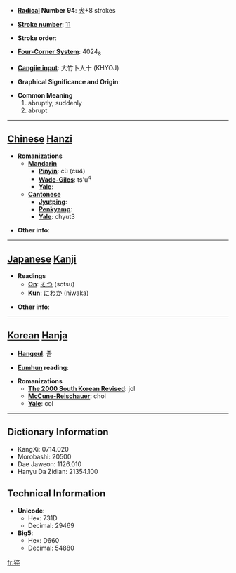 * '''[[Wiktionary:Chinese radical index| Radical]] Number 94''': [[Wiktionary:Chinese radical index 犬|犬]]+8 strokes

* '''[[Wiktionary:Chinese total strokes index|Stroke number]]''': [[Wiktionary:Chinese total strokes index 11|11]]

* '''Stroke order''': 

* '''[[Wiktionary:Chinese four corner index|Four-Corner System]]''': 4024<sub>8</sub>

* '''[[Wiktionary:Chinese Cangjie index|Cangjie input]]''': 大竹卜人十 (KHYOJ)

* '''Graphical Significance and Origin''': 

* '''Common Meaning'''
*#abruptly, suddenly
*# abrupt


----

== [[Chinese]] [[Hanzi]] ==

* '''Romanizations'''
** '''[[Mandarin]]'''
*** '''[[Pinyin]]''': cù (cu4)
*** '''[[Wade-Giles]]''': ts'u<sup>4</sup>
*** '''[[Yale]]''': 
** '''[[Cantonese]]'''
*** '''[[Jyutping]]''':
*** '''[[Penkyamp]]''': 
*** '''[[Yale]]''': chyut3

* '''Other info''': 

----

== [[Japanese]] [[Kanji]] ==

* '''Readings'''
** '''[[On]]''': [[そつ]] (sotsu)
** '''[[Kun]]''': [[にわか]] (niwaka)

* '''Other info''':  

----

== [[Korean]] [[Hanja]] ==

* '''[[Hangeul]]''': 졸

* '''[[Eumhun]] reading''': 

* '''Romanizations'''
** '''[[The 2000 South Korean Revised Romanization|The 2000 South Korean Revised]]''': jol
** '''[[McCune-Reischauer]]''': chol
** '''[[Yale]]''': col

----

== Dictionary Information ==

* KangXi: 0714.020
* Morobashi: 20500
* Dae Jaweon: 1126.010
* Hanyu Da Zidian: 21354.100

== Technical Information ==

* '''Unicode''':
** Hex: 731D
** Decimal: 29469
* '''Big5''':
** Hex: D660
** Decimal: 54880

[[fr:猝]]